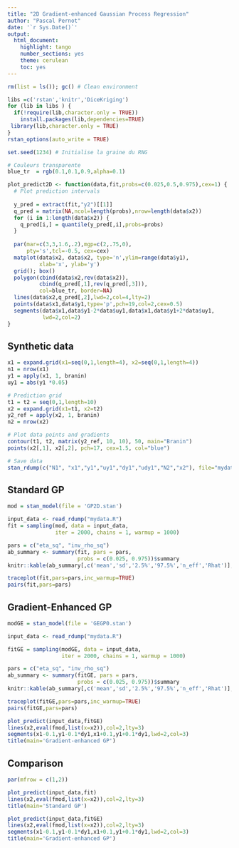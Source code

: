 ```yaml
--- 
title: "2D Gradient-enhanced Gaussian Process Regression"
author: "Pascal Pernot"
date: '`r Sys.Date()`'
output:
  html_document:
    highlight: tango
    number_sections: yes
    theme: cerulean
    toc: yes
---
```


```r
rm(list = ls()); gc() # Clean environment

libs =c('rstan','knitr','DiceKriging')
for (lib in libs ) {
  if(!require(lib,character.only = TRUE))
    install.packages(lib,dependencies=TRUE)
 library(lib,character.only = TRUE)
}
rstan_options(auto_write = TRUE)

set.seed(1234) # Initialise la graine du RNG

# Couleurs transparente
blue_tr  = rgb(0.1,0.1,0.9,alpha=0.1) 

plot_predict2D <- function(data,fit,probs=c(0.025,0.5,0.975),cex=1) {
  # Plot prediction intervals 
  
  y_pred = extract(fit,"y2")[[1]]
  q_pred = matrix(NA,ncol=length(probs),nrow=length(data$x2))
  for (i in 1:length(data$x2)) {
    q_pred[i,] = quantile(y_pred[,i],probs=probs)
  }
  
  par(mar=c(3,3,1.6,.2),mgp=c(2,.75,0), 
      pty='s',tcl=-0.5, cex=cex)
  matplot(data$x2, data$x2, type='n',ylim=range(data$y1), 
          xlab='x', ylab='y')
  grid(); box()
  polygon(cbind(data$x2,rev(data$x2)),
          cbind(q_pred[,1],rev(q_pred[,3])),
          col=blue_tr, border=NA)
  lines(data$x2,q_pred[,2],lwd=2,col=4,lty=2)
  points(data$x1,data$y1,type='p',pch=19,col=2,cex=0.5)
  segments(data$x1,data$y1-2*data$uy1,data$x1,data$y1+2*data$uy1,
           lwd=2,col=2)
}
```


## Synthetic data

```r

x1 = expand.grid(x1=seq(0,1,length=4), x2=seq(0,1,length=4))
n1 = nrow(x1)
y1 = apply(x1, 1, branin) 
uy1 = abs(y1 *0.05)

# Prediction grid
t1 = t2 = seq(0,1,length=10)
x2 = expand.grid(x1=t1, x2=t2)
y2_ref = apply(x2, 1, branin) 
n2 = nrow(x2)

# Plot data points and gradients
contour(t1, t2, matrix(y2_ref, 10, 10), 50, main="Branin")
points(x2[,1], x2[,2], pch=17, cex=1.5, col="blue")

# Save data
stan_rdump(c("N1", "x1","y1","uy1","dy1","udy1","N2","x2"), file="mydata.R")

```

## Standard GP

```r
mod = stan_model(file = 'GP2D.stan')

input_data <- read_rdump("mydata.R")
fit = sampling(mod, data = input_data,
               iter = 2000, chains = 1, warmup = 1000)

pars = c("eta_sq", "inv_rho_sq")
ab_summary <- summary(fit, pars = pars, 
                      probs = c(0.025, 0.975))$summary
knitr::kable(ab_summary[,c('mean','sd','2.5%','97.5%','n_eff','Rhat')],digits=3)

traceplot(fit,pars=pars,inc_warmup=TRUE)
pairs(fit,pars=pars)
```


## Gradient-Enhanced GP

```r
modGE = stan_model(file = 'GEGP0.stan')

input_data <- read_rdump("mydata.R")

fitGE = sampling(modGE, data = input_data,
                 iter = 2000, chains = 1, warmup = 1000)

pars = c("eta_sq", "inv_rho_sq")
ab_summary <- summary(fitGE, pars = pars, 
                      probs = c(0.025, 0.975))$summary
knitr::kable(ab_summary[,c('mean','sd','2.5%','97.5%','n_eff','Rhat')],digits=3)

traceplot(fitGE,pars=pars,inc_warmup=TRUE)
pairs(fitGE,pars=pars)

plot_predict(input_data,fitGE) 
lines(x2,eval(fmod,list(x=x2)),col=2,lty=3)
segments(x1-0.1,y1-0.1*dy1,x1+0.1,y1+0.1*dy1,lwd=2,col=3)
title(main='Gradient-enhanced GP')
```


## Comparison

```r
par(mfrow = c(1,2))

plot_predict(input_data,fit)
lines(x2,eval(fmod,list(x=x2)),col=2,lty=3)
title(main='Standard GP')

plot_predict(input_data,fitGE) 
lines(x2,eval(fmod,list(x=x2)),col=2,lty=3)
segments(x1-0.1,y1-0.1*dy1,x1+0.1,y1+0.1*dy1,lwd=2,col=3)
title(main='Gradient-enhanced GP')

```
